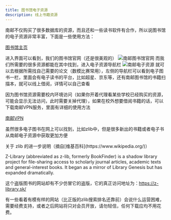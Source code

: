 ```yaml
---
title: 图书馆电子资源
description: 线上书籍资源
---
```



南邮不仅购买了很多数据库的资源，而且还和一些读书软件有合作，所以说图书馆的电子资源非常丰富，下面是一些使用方法：

[图书馆主页](https://lib.njupt.edu.cn/)

进入界面可以看到，我们的图书馆官网（还是很美观的）
![南邮图书馆官网](@assets/docs/learn/library/南邮图书馆官网.png)
而我们所需要的很多资源都能在其中找到，进入电子资源导航栏
![南邮电子资源](@assets/docs/learn/library/电子资源.png)
就可以去根据所需找自己需要的论文（数模比赛常用），左侧的导航栏可以看到电子图书一栏，里面会有电子读书的平台，比如超星、京东等，还有南邮图书馆的书籍扫描本，就可以线上借阅，详情可以自己查看

因为图书馆资源需要校内环境访问（如果你开着代理看某些学校已经购买的资源，可能会显示无法访问，此时需要关掉代理），如果在校外想要借阅书籍的话，可以下载南邮VPN服务，里面有详细的使用方法

[南邮VPN](https://xxb.njupt.edu.cn/9076/list.htm)

虽然很多电子图书在网上可以找到，比如zlib中，但是很多新出的书籍或者电子书从南邮电子资源中获取更加方便

<Aside type="note">
关于 zlib 的进一步说明（摘自[维基百科](https://www.wikipedia.org/)）

Z-Library (abbreviated as z-lib, formerly BookFinder) is a shadow library project for file-sharing access to scholarly journal articles, 
academic texts and general-interest books.
It began as a mirror of Library Genesis but has expanded dramatically.

这个盗版图书的网站却有不少仿冒它的盗版，它的真正访问地址为：https://z-library.sk/

有一些看着有模有样的网站（比正版的zlib搜索排名还靠前）会说什么运营困难，需要经费支持，或者之后网站将只对会员开放，请勿轻信，任何下载应均不用花费。
</Aside>
